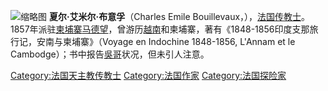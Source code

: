 [[File:Charles-Émile_Bouillevaux.jpg|缩略图]]
'''夏尔·艾米尔·布意孚'''（Charles Emile Bouillevaux，{{bd|1823年||1913年||catIdx=C}}），[[法国|法国]][[传教士|传教士]]。1857年派驻[[柬埔寨|柬埔寨]][[马德望|马德望]]，曾游历[[越南|越南]]和柬埔寨，著有《1848-1856印度支那旅行记，安南与柬埔寨》（Voyage en Indochine 1848-1856, L'Annam et le Cambodge）；书中报告[[吳哥|吳哥]]状况，但未引人注意。

{{France-bio-stub}}
[[Category:法国天主教传教士|Category:法国天主教传教士]]
[[Category:法国作家|Category:法国作家]]
[[Category:法国探险家|Category:法国探险家]]